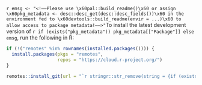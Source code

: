`r emsg <- "<!––Please use \x60pal::build_readme()\x60 or assign \x60pkg_metadata <- desc::desc_get(desc::desc_fields())\x60 in the environment fed to \x60devtools::build_readme(envir = ...)\x60 to allow access to package metadata!––>"`To install the latest development version of `r if (exists("pkg_metadata")) pkg_metadata[["Package"]] else emsg`, run the following in R:

```r
if (!("remotes" %in% rownames(installed.packages()))) {
  install.packages(pkgs = "remotes",
                   repos = "https://cloud.r-project.org/")
}

remotes::install_git(url = "`r stringr::str_remove(string = {if (exists("pkg_metadata")) pkg_metadata[["URL"]][1] else emsg}, pattern = "^https?://.+?\\..+?/")`")
```
